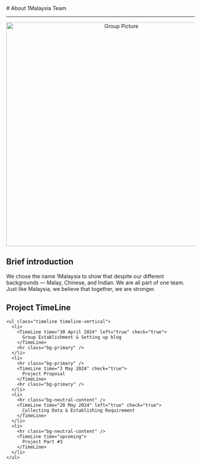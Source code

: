 
<BaseLayout PageID="about">
  <BaseCard title="about">
# About 1Malaysia Team

---
<center>
<img src="/GroupPic.jpg" alt="Group Picture" width="600" class="rounded"/>
</center>
<p>   </p>

## Brief introduction

We chose the name 1Malaysia to show that despite our different backgrounds — Malay, Chinese, and Indian.
We are all part of one team. 
Just like Malaysia, we believe that together, we are stronger.

<p>   </p>

## Project TimeLine
<p>   </p>

    <ul class="timeline timeline-vertical">
      <li>
        <TimeLine time="30 April 2024" left="true" check="true">
          Group Establishment & Setting up blog
        </TimeLine>
        <hr class="bg-primary" />
      </li>
      <li>
        <hr class="bg-primary" />
        <TimeLine time="3 May 2024" check="true">
          Project Proposal
        </TimeLine>
        <hr class="bg-primary" />
      </li>
      <li>
        <hr class="bg-neutral-content" />
        <TimeLine time="20 May 2024" left="true" check="true"> 
          Collecting Data & Establishing Requirement
        </TimeLine>
      </li>
      <li>
        <hr class="bg-neutral-content" />
        <TimeLine time="upcoming"> 
          Project Part #3
        </TimeLine>
      </li>
    </ul>
  </BaseCard>
</BaseLayout>